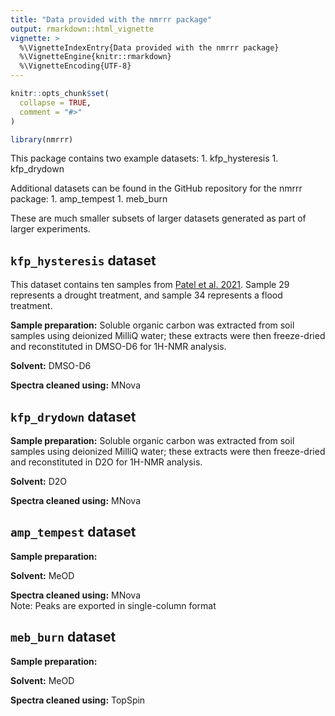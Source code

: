 ```yaml
---
title: "Data provided with the nmrrr package"
output: rmarkdown::html_vignette
vignette: >
  %\VignetteIndexEntry{Data provided with the nmrrr package}
  %\VignetteEngine{knitr::rmarkdown}
  %\VignetteEncoding{UTF-8}
---
```


```r
knitr::opts_chunk$set(
  collapse = TRUE,
  comment = "#>"
)
```

```r
library(nmrrr)
```

This package contains two example datasets:
1. kfp_hysteresis
1. kfp_drydown

Additional datasets can be found in the GitHub repository for the nmrrr package:
1. amp_tempest
1. meb_burn



These are much smaller subsets of larger datasets generated as part of larger experiments.


## `kfp_hysteresis` dataset

This dataset contains ten samples from [Patel et al. 2021](https://doi.org/10.1016/j.soilbio.2021.108165).
Sample 29 represents a drought treatment, and sample 34 represents a flood treatment.  

**Sample preparation:**
Soluble organic carbon was extracted from soil samples using deionized MilliQ water; 
these extracts were then freeze-dried and reconstituted in DMSO-D6 for 1H-NMR analysis. 

**Solvent:**
DMSO-D6

**Spectra cleaned using:**
MNova


## `kfp_drydown` dataset

**Sample preparation:**
Soluble organic carbon was extracted from soil samples using deionized MilliQ water; 
these extracts were then freeze-dried and reconstituted in D2O for 1H-NMR analysis. 

**Solvent:**
D2O

**Spectra cleaned using:**
MNova


## `amp_tempest` dataset

**Sample preparation:**

**Solvent:**
MeOD

**Spectra cleaned using:**
MNova  
Note: Peaks are exported in single-column format


## `meb_burn` dataset

**Sample preparation:**

**Solvent:**
MeOD

**Spectra cleaned using:**
TopSpin  

